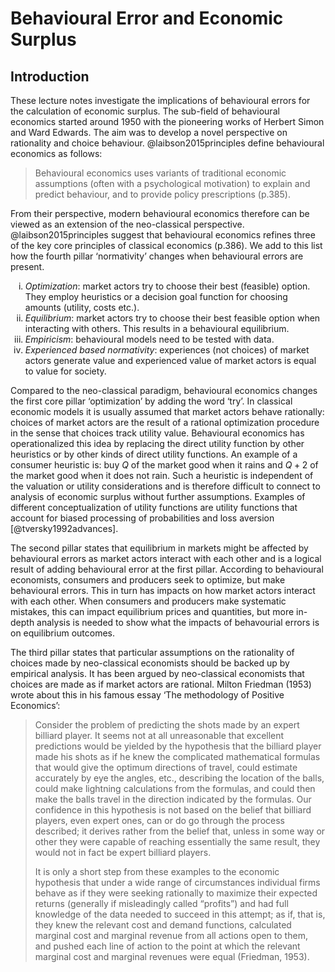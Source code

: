 # Behavioural Error and Economic Surplus

## Introduction

These lecture notes investigate the implications of behavioural errors for the calculation of economic surplus. The sub-field of behavioural economics started around 1950 with the pioneering works of Herbert Simon and Ward Edwards. The aim was to develop a novel perspective on rationality and choice behaviour. @laibson2015principles define behavioural economics as follows:

> Behavioural economics uses variants of traditional economic assumptions (often with a psychological motivation) to explain and predict behaviour, and to provide policy prescriptions (p.385).

From their perspective, modern behavioural economics therefore can be viewed as an extension of the neo-classical perspective. @laibson2015principles suggest that behavioural economics refines three of the key core principles of classical economics (p.386). We add to this list how the fourth pillar ‘normativity’ changes when behavioural errors are present.

(i) *Optimization*: market actors try to choose their best (feasible) option. They employ heuristics or a decision goal function for choosing amounts (utility, costs etc.).
(ii) *Equilibrium*: market actors try to choose their best feasible option when interacting with others. This results in a behavioural equilibrium.
(iii) *Empiricism*: behavioural models need to be tested with data.
(iv) *Experienced based normativity*: experiences (not choices) of market actors generate value and experienced value of market actors is equal to value for society.

Compared to the neo-classical paradigm, behavioural economics changes the first core pillar ‘optimization’ by adding the word ‘try’. In classical economic models it is usually assumed that market actors behave rationally: choices of market actors are the result of a rational optimization procedure in the sense that choices track utility value. Behavioural economics has operationalized this idea by replacing the direct utility function by other heuristics or by other kinds of direct utility functions. An example of a consumer heuristic is: buy $Q$ of the market good when it rains and $Q+2$ of the market good when it does not rain. Such a heuristic is independent of the valuation or utility considerations and is therefore difficult to connect to analysis of economic surplus without further assumptions. Examples of different conceptualization of utility functions are utility functions that account for biased processing of probabilities and loss aversion [@tversky1992advances].

The second pillar states that equilibrium in markets might be affected by behavioural errors as market actors interact with each other and is a logical result of adding behavioural error at the first pillar. According to behavioural economists, consumers and producers seek to optimize, but make behavioural errors. This in turn has impacts on how market actors interact with each other. When consumers and producers make systematic mistakes, this can impact equilibrium prices and quantities, but more in-depth analysis is needed to show what the impacts of behavourial errors is on equilibrium outcomes. 

The third pillar states that particular assumptions on the rationality of choices made by neo-classical economists should be backed up by empirical analysis. It has been argued by neo-classical economists that choices are made as if market actors are rational. Milton Friedman (1953) wrote about this in his famous essay ‘The methodology of Positive Economics’: 

> Consider the problem of predicting the shots made by an expert billiard player. It seems not at all unreasonable that excellent predictions would be yielded by the hypothesis that the billiard player made his shots as if he knew the complicated mathematical formulas that would give the optimum directions of travel, could estimate accurately by eye the angles, etc., describing the location of the balls, could make lightning calculations from the formulas, and could then make the balls travel in the direction indicated by the formulas. Our confidence in this hypothesis is not based on the belief that billiard players, even expert ones, can or do go through the process described; it derives rather from the belief that, unless in some way or other they were capable of reaching essentially the same result, they would not in fact be expert billiard players.
>
>It is only a short step from these examples to the economic hypothesis that under a wide range of circumstances individual firms behave as if they were seeking rationally to maximize their expected returns (generally if misleadingly called “profits”) and had full knowledge of the data needed to succeed in this attempt; as if, that is, they knew the relevant cost and demand functions, calculated marginal cost and marginal revenue from all actions open to them, and pushed each line of action to the point at which the relevant marginal cost and marginal revenues were equal (Friedman, 1953).

